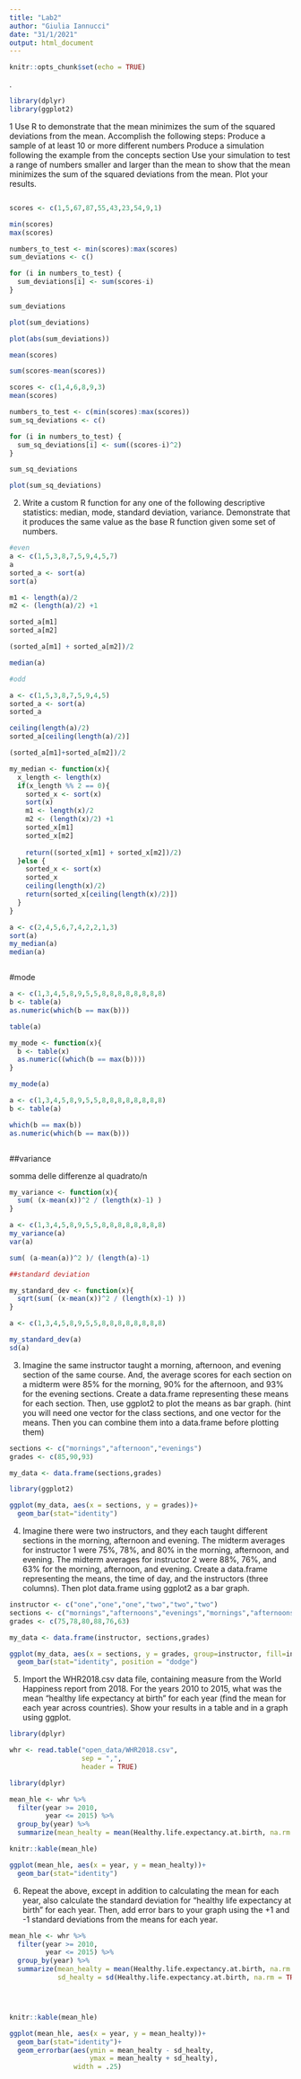 ```yaml
---
title: "Lab2"
author: "Giulia Iannucci"
date: "31/1/2021"
output: html_document
---
```


```r
knitr::opts_chunk$set(echo = TRUE)
```
.


```r
library(dplyr)
library(ggplot2)

```

1 Use R to demonstrate that the mean minimizes the sum of the squared deviations from the mean. Accomplish the following steps:
Produce a sample of at least 10 or more different numbers
Produce a simulation following the example from the concepts section
Use your simulation to test a range of numbers smaller and larger than the mean to show that the mean minimizes the sum of the squared deviations from the mean.
Plot your results.

```r
```


```r
scores <- c(1,5,67,87,55,43,23,54,9,1)

min(scores)
max(scores)

numbers_to_test <- min(scores):max(scores)
sum_deviations <- c()

for (i in numbers_to_test) {
  sum_deviations[i] <- sum(scores-i)
}

sum_deviations

plot(sum_deviations)

plot(abs(sum_deviations))

mean(scores)
```
```r
sum(scores-mean(scores))

```

```r
scores <- c(1,4,6,8,9,3)
mean(scores)

numbers_to_test <- c(min(scores):max(scores))
sum_sq_deviations <- c()

for (i in numbers_to_test) {
  sum_sq_deviations[i] <- sum((scores-i)^2)
}

sum_sq_deviations

plot(sum_sq_deviations)
```




2. Write a custom R function for any one of the following descriptive statistics: median, mode, standard deviation, variance. Demonstrate that it produces the same value as the base R function given some set of numbers.


```r
#even
a <- c(1,5,3,8,7,5,9,4,5,7)
a
sorted_a <- sort(a)
sort(a)

m1 <- length(a)/2
m2 <- (length(a)/2) +1

sorted_a[m1]
sorted_a[m2]

(sorted_a[m1] + sorted_a[m2])/2

median(a)

#odd

a <- c(1,5,3,8,7,5,9,4,5)
sorted_a <- sort(a)
sorted_a

ceiling(length(a)/2)
sorted_a[ceiling(length(a)/2)]

(sorted_a[m1]+sorted_a[m2])/2

my_median <- function(x){
  x_length <- length(x)
  if(x_length %% 2 == 0){
    sorted_x <- sort(x)
    sort(x)
    m1 <- length(x)/2
    m2 <- (length(x)/2) +1
    sorted_x[m1]
    sorted_x[m2]
    
    return((sorted_x[m1] + sorted_x[m2])/2)
  }else {
    sorted_x <- sort(x)
    sorted_x
    ceiling(length(x)/2)
    return(sorted_x[ceiling(length(x)/2)])
  }
}

a <- c(2,4,5,6,7,4,2,2,1,3)
sort(a)
my_median(a)
median(a)



```
#mode

```r
a <- c(1,3,4,5,8,9,5,5,8,8,8,8,8,8,8,8)
b <- table(a)
as.numeric(which(b == max(b)))

table(a)

my_mode <- function(x){
  b <- table(x)
  as.numeric((which(b == max(b))))
}

my_mode(a)
```

```r
a <- c(1,3,4,5,8,9,5,5,8,8,8,8,8,8,8,8)
b <- table(a)

which(b == max(b))
as.numeric(which(b == max(b)))



```
##variance

somma delle differenze al quadrato/n

```r
my_variance <- function(x){
  sum( (x-mean(x))^2 / (length(x)-1) )
}

a <- c(1,3,4,5,8,9,5,5,8,8,8,8,8,8,8,8)
my_variance(a)
var(a)

sum( (a-mean(a))^2 )/ (length(a)-1)


```

```r
##standard deviation

my_standard_dev <- function(x){
  sqrt(sum( (x-mean(x))^2 / (length(x)-1) ))
}

a <- c(1,3,4,5,8,9,5,5,8,8,8,8,8,8,8,8)

my_standard_dev(a)
sd(a)


```

3. Imagine the same instructor taught a morning, afternoon, and evening section of the same course. And, the average scores for each section on a midterm were 85% for the morning, 90% for the afternoon, and 93% for the evening sections. Create a data.frame representing these means for each section. Then, use ggplot2 to plot the means as bar graph. (hint you will need one vector for the class sections, and one vector for the means. Then you can combine them into a data.frame before plotting them)

```r

sections <- c("mornings","afternoon","evenings")
grades <- c(85,90,93)

my_data <- data.frame(sections,grades)

library(ggplot2)

ggplot(my_data, aes(x = sections, y = grades))+
  geom_bar(stat="identity")
```


4. Imagine there were two instructors, and they each taught different sections in the morning, afternoon and evening. The midterm averages for instructor 1 were 75%, 78%, and 80% in the morning, afternoon, and evening. The midterm averages for instructor 2 were 88%, 76%, and 63% for the morning, afternoon, and evening. Create a data.frame representing the means, the time of day, and the instructors (three columns). Then plot data.frame using ggplot2 as a bar graph.

```r
instructor <- c("one","one","one","two","two","two")
sections <- c("mornings","afternoons","evenings","mornings","afternoons","evenings")
grades <- c(75,78,80,88,76,63)

my_data <- data.frame(instructor, sections,grades)

ggplot(my_data, aes(x = sections, y = grades, group=instructor, fill=instructor))+
  geom_bar(stat="identity", position = "dodge")
```



5. Import the WHR2018.csv data file, containing measure from the World Happiness report from 2018. For the years 2010 to 2015, what was the mean “healthy life expectancy at birth” for each year (find the mean for each year across countries). Show your results in a table and in a graph using ggplot.

```r
library(dplyr)

whr <- read.table("open_data/WHR2018.csv",
                  sep = ",",
                  header = TRUE)

library(dplyr)

mean_hle <- whr %>%
  filter(year >= 2010,
         year <= 2015) %>%
  group_by(year) %>%
  summarize(mean_healty = mean(Healthy.life.expectancy.at.birth, na.rm = TRUE)) 

knitr::kable(mean_hle)

ggplot(mean_hle, aes(x = year, y = mean_healty))+
  geom_bar(stat="identity") 


```


6. Repeat the above, except in addition to calculating the mean for each year, also calculate the standard deviation for “healthy life expectancy at birth” for each year. Then, add error bars to your graph using the +1 and -1 standard deviations from the means for each year.

```r
mean_hle <- whr %>%
  filter(year >= 2010,
         year <= 2015) %>%
  group_by(year) %>%
  summarize(mean_healty = mean(Healthy.life.expectancy.at.birth, na.rm = TRUE),
            sd_healty = sd(Healthy.life.expectancy.at.birth, na.rm = TRUE))




knitr::kable(mean_hle)

ggplot(mean_hle, aes(x = year, y = mean_healty))+
  geom_bar(stat="identity")+
  geom_errorbar(aes(ymin = mean_healty - sd_healty,
                    ymax = mean_healty + sd_healty),
                width = .25)
```

```r

```



